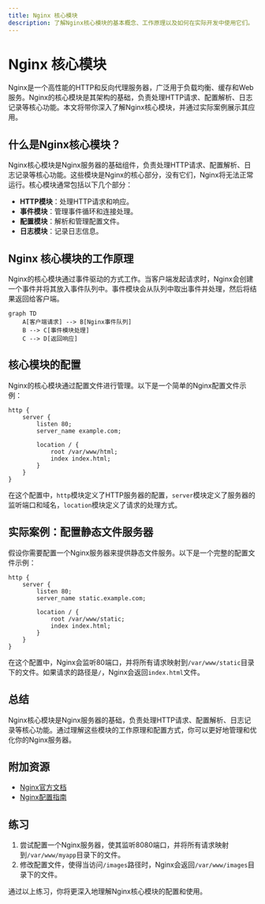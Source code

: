 ```yaml
---
title: Nginx 核心模块
description: 了解Nginx核心模块的基本概念、工作原理以及如何在实际开发中使用它们。
---
```


# Nginx 核心模块

Nginx是一个高性能的HTTP和反向代理服务器，广泛用于负载均衡、缓存和Web服务。Nginx的核心模块是其架构的基础，负责处理HTTP请求、配置解析、日志记录等核心功能。本文将带你深入了解Nginx核心模块，并通过实际案例展示其应用。

## 什么是Nginx核心模块？

Nginx核心模块是Nginx服务器的基础组件，负责处理HTTP请求、配置解析、日志记录等核心功能。这些模块是Nginx的核心部分，没有它们，Nginx将无法正常运行。核心模块通常包括以下几个部分：

- **HTTP模块**：处理HTTP请求和响应。
- **事件模块**：管理事件循环和连接处理。
- **配置模块**：解析和管理配置文件。
- **日志模块**：记录日志信息。

## Nginx 核心模块的工作原理

Nginx的核心模块通过事件驱动的方式工作。当客户端发起请求时，Nginx会创建一个事件并将其放入事件队列中。事件模块会从队列中取出事件并处理，然后将结果返回给客户端。

```mermaid
graph TD
    A[客户端请求] --> B[Nginx事件队列]
    B --> C[事件模块处理]
    C --> D[返回响应]
```

## 核心模块的配置

Nginx的核心模块通过配置文件进行管理。以下是一个简单的Nginx配置文件示例：

```nginx
http {
    server {
        listen 80;
        server_name example.com;

        location / {
            root /var/www/html;
            index index.html;
        }
    }
}
```

在这个配置中，`http`模块定义了HTTP服务器的配置，`server`模块定义了服务器的监听端口和域名，`location`模块定义了请求的处理方式。

## 实际案例：配置静态文件服务器

假设你需要配置一个Nginx服务器来提供静态文件服务。以下是一个完整的配置文件示例：

```nginx
http {
    server {
        listen 80;
        server_name static.example.com;

        location / {
            root /var/www/static;
            index index.html;
        }
    }
}
```

在这个配置中，Nginx会监听80端口，并将所有请求映射到`/var/www/static`目录下的文件。如果请求的路径是`/`，Nginx会返回`index.html`文件。

## 总结

Nginx核心模块是Nginx服务器的基础，负责处理HTTP请求、配置解析、日志记录等核心功能。通过理解这些模块的工作原理和配置方式，你可以更好地管理和优化你的Nginx服务器。

## 附加资源

- [Nginx官方文档](https://nginx.org/en/docs/)
- [Nginx配置指南](https://www.nginx.com/resources/wiki/start/topics/tutorials/config_pitfalls/)

## 练习

1. 尝试配置一个Nginx服务器，使其监听8080端口，并将所有请求映射到`/var/www/myapp`目录下的文件。
2. 修改配置文件，使得当访问`/images`路径时，Nginx会返回`/var/www/images`目录下的文件。

通过以上练习，你将更深入地理解Nginx核心模块的配置和使用。